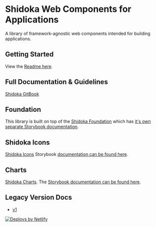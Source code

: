 
<Meta title="Welcome" />

# Shidoka Web Components for Applications

A library of framework-agnostic web components intended for building applications.

## Getting Started

View the [Readme here](https://github.com/kyndryl-design-system/shidoka-applications).

## Full Documentation & Guidelines

[Shidoka GitBook](https://kyndryl.gitbook.io/kyndryl-cto/shidoka-design-system)

## Foundation

This library is built on top of the [Shidoka Foundation](https://github.com/kyndryl-design-system/shidoka-foundation) which has [it's own separate Storybook documentation](https://shidoka-foundation.netlify.app).

## Shidoka Icons

[Shidoka Icons](https://github.com/kyndryl-design-system/shidoka-icons) Storybook [documentation can be found here](https://shidoka-icons.netlify.app/).

## Charts

[Shidoka Charts](https://github.com/kyndryl-design-system/shidoka-charts). The [Storybook documentation can be found here](https://shidoka-charts.netlify.app).

## Legacy Version Docs

- [v1](https://v1--shidoka-applications.netlify.app)

<a href="https://www.netlify.com">
  <img
    src="https://www.netlify.com/v3/img/components/netlify-color-accent.svg"
    alt="Deploys by Netlify"
  />
</a>
